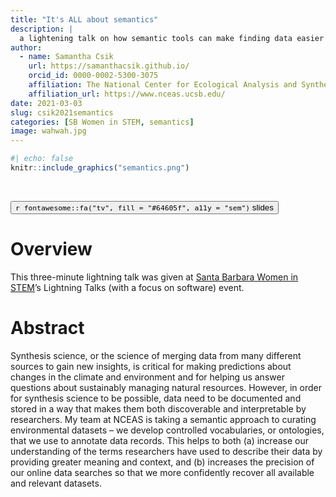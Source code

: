 ```yaml
---
title: "It's ALL about semantics"
description: |
  a lightening talk on how semantic tools can make finding data easier and impactful synthesis science faster
author:
  - name: Samantha Csik
    url: https://samanthacsik.github.io/
    orcid_id: 0000-0002-5300-3075
    affiliation: The National Center for Ecological Analysis and Synthesis
    affiliation_url: https://www.nceas.ucsb.edu/
date: 2021-03-03
slug: csik2021semantics
categories: [SB Women in STEM, semantics]
image: wahwah.jpg
---
```


```r
#| echo: false
knitr::include_graphics("semantics.png")
```

<br>

<div class="container">
<div class="center">
<button type="button" class="button-styling" onclick=window.location.href='https://docs.google.com/presentation/d/10HNe2u-QrtPOTk1G9FdmtBy779HmVlrNC2Nk_-YWEXc/edit?usp=sharing'>`r fontawesome::fa("tv", fill = "#64605f", a11y = "sem")` slides</button>
</div>
</div>

# Overview

This three-minute lightning talk was given at [Santa Barbara Women in STEM](https://www.sbwomeninstem.org/)'s Lightning Talks (with a focus on software) event. 

# Abstract

Synthesis science, or the science of merging data from many different sources to gain new insights, is critical for making predictions about changes in the climate and environment and for helping us answer questions about sustainably managing natural resources. However, in order for synthesis science to be possible, data need to be documented and stored in a way that makes them both discoverable and interpretable by researchers. My team at NCEAS is taking a semantic approach to curating environmental datasets -- we develop controlled vocabularies, or ontologies, that we use to annotate data records. This helps to both (a) increase our understanding of the terms researchers have used to describe their data by providing greater meaning and context, and (b) increases the precision of our online data searches so that we more confidently recover all available and relevant datasets.